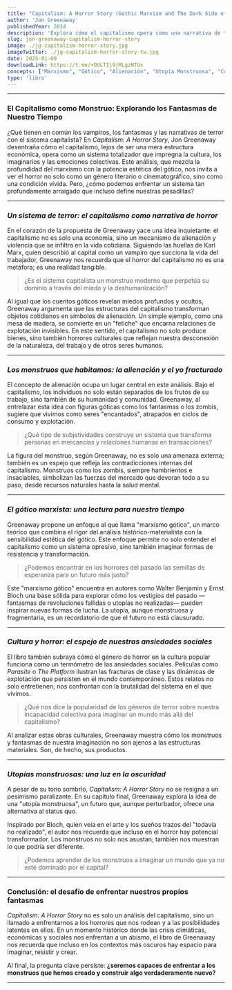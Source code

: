 ```yaml
---
title: "Capitalism: A Horror Story (Gothic Marxism and The Dark Side of The Radical Imagination)"
author: 'Jon Greenaway'
publishedYear: 2024
description: 'Explora cómo el capitalismo opera como una narrativa de terror. Jon Greenaway combina marxismo y análisis gótico para revelar la alienación, violencia y monstruosidad del sistema, ofreciendo una reflexión crítica sobre su impacto cultural y posibilidades utópicas.'
slug: jon-greenaway-capitalism-horror-story
image: ./jg-capitalism-horror-story.jpg
imageTwitter: ./jg-capitalism-horror-story-tw.jpg
date: 2025-01-09
downloadLink: https://t.me/+DULTIj9jMLgzNTUx
concepts: ["Marxismo", "Gótico", "Alienación", "Utopía Monstruosa", "Cultura Popular", "Jon Greenaway"] 
type: 'libro'
---
```


---

### **El Capitalismo como Monstruo: Explorando los Fantasmas de Nuestro Tiempo**  

¿Qué tienen en común los vampiros, los fantasmas y las narrativas de terror con el sistema capitalista? En *Capitalism: A Horror Story*, Jon Greenaway desentraña cómo el capitalismo, lejos de ser una mera estructura económica, opera como un sistema totalizador que impregna la cultura, los imaginarios y las emociones colectivas. Este análisis, que mezcla la profundidad del marxismo con la potencia estética del gótico, nos invita a ver el horror no solo como un género literario o cinematográfico, sino como una condición vivida. Pero, ¿cómo podemos enfrentar un sistema tan profundamente arraigado que incluso define nuestras pesadillas?  

---

### _Un sistema de terror: el capitalismo como narrativa de horror_  

En el corazón de la propuesta de Greenaway yace una idea inquietante: el capitalismo no es solo una economía, sino un mecanismo de alienación y violencia que se infiltra en la vida cotidiana. Siguiendo las huellas de Karl Marx, quien describió al capital como un vampiro que succiona la vida del trabajador, Greenaway nos recuerda que el horror del capitalismo no es una metáfora; es una realidad tangible.  

> ¿Es el sistema capitalista un monstruo moderno que perpetúa su dominio a través del miedo y la deshumanización?  

Al igual que los cuentos góticos revelan miedos profundos y ocultos, Greenaway argumenta que las estructuras del capitalismo transforman objetos cotidianos en símbolos de alienación. Un simple ejemplo, como una mesa de madera, se convierte en un "fetiche" que encarna relaciones de explotación invisibles. En este sentido, el capitalismo no solo produce bienes, sino también horrores culturales que reflejan nuestra desconexión de la naturaleza, del trabajo y de otros seres humanos.  

---

### _Los monstruos que habitamos: la alienación y el yo fracturado_  

El concepto de alienación ocupa un lugar central en este análisis. Bajo el capitalismo, los individuos no solo están separados de los frutos de su trabajo, sino también de su humanidad y comunidad. Greenaway, al entrelazar esta idea con figuras góticas como los fantasmas o los zombis, sugiere que vivimos como seres "encantados", atrapados en ciclos de consumo y explotación.  

> ¿Qué tipo de subjetividades construye un sistema que transforma personas en mercancías y relaciones humanas en transacciones?  

La figura del monstruo, según Greenaway, no es solo una amenaza externa; también es un espejo que refleja las contradicciones internas del capitalismo. Monstruos como los zombis, siempre hambrientos e insaciables, simbolizan las fuerzas del mercado que devoran todo a su paso, desde recursos naturales hasta la salud mental.  

---

### _El gótico marxista: una lectura para nuestro tiempo_  

Greenaway propone un enfoque al que llama "marxismo gótico", un marco teórico que combina el rigor del análisis histórico-materialista con la sensibilidad estética del gótico. Este enfoque permite no solo entender el capitalismo como un sistema opresivo, sino también imaginar formas de resistencia y transformación.  

> ¿Podemos encontrar en los horrores del pasado las semillas de esperanza para un futuro más justo?  

Este "marxismo gótico" encuentra en autores como Walter Benjamin y Ernst Bloch una base sólida para explorar cómo los vestigios del pasado —fantasmas de revoluciones fallidas o utopías no realizadas— pueden inspirar nuevas formas de lucha. La utopía, aunque monstruosa y fragmentaria, es un recordatorio de que el futuro no está clausurado.  

---

### _Cultura y horror: el espejo de nuestras ansiedades sociales_  

El libro también subraya cómo el género de horror en la cultura popular funciona como un termómetro de las ansiedades sociales. Películas como *Parasite* o *The Platform* ilustran las fracturas de clase y las dinámicas de explotación que persisten en el mundo contemporáneo. Estos relatos no solo entretienen; nos confrontan con la brutalidad del sistema en el que vivimos.  

> ¿Qué nos dice la popularidad de los géneros de terror sobre nuestra incapacidad colectiva para imaginar un mundo más allá del capitalismo?  

Al analizar estas obras culturales, Greenaway muestra cómo los monstruos y fantasmas de nuestra imaginación no son ajenos a las estructuras materiales. Son, de hecho, sus productos.  

---

### _Utopías monstruosas: una luz en la oscuridad_  

A pesar de su tono sombrío, *Capitalism: A Horror Story* no se resigna a un pesimismo paralizante. En su capítulo final, Greenaway explora la idea de una "utopía monstruosa", un futuro que, aunque perturbador, ofrece una alternativa al status quo.  

Inspirado por Bloch, quien veía en el arte y los sueños trazos del "todavía no realizado", el autor nos recuerda que incluso en el horror hay potencial transformador. Los monstruos no solo nos asustan; también nos muestran lo que podría ser diferente.  

> ¿Podemos aprender de los monstruos a imaginar un mundo que ya no esté dominado por el capital?  

---

### **Conclusión: el desafío de enfrentar nuestros propios fantasmas**  

*Capitalism: A Horror Story* no es solo un análisis del capitalismo, sino un llamado a enfrentarnos a los horrores que nos rodean y a las posibilidades latentes en ellos. En un momento histórico donde las crisis climáticas, económicas y sociales nos enfrentan a un abismo, el libro de Greenaway nos recuerda que incluso en los contextos más oscuros hay espacio para imaginar, resistir y crear.  

Al final, la pregunta clave persiste: **¿seremos capaces de enfrentar a los monstruos que hemos creado y construir algo verdaderamente nuevo?**  



---
